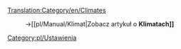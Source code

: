 [[Translation:Category/en/Climates]]


:→[[pl/Manual/Klimat|Zobacz artykuł o '''Klimatach]]'''

[[Category:pl/Ustawienia]]